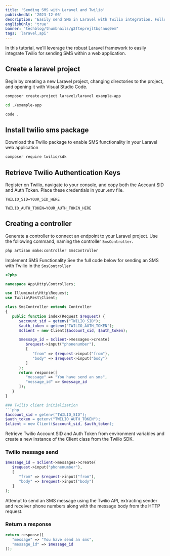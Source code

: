 ```yaml
---
title: 'Sending SMS with Laravel and Twilio'
publishedAt: '2023-12-06'
description: 'Easily send SMS in Laravel with Twilio integration. Follow our quick tutorial to set up, install, and implement SMS functionality for efficient communication in your web app.'
englishOnly: 'true'
banner: "techblog/thumbnails/g2fteprejltbq4nuq0em"
tags: 'laravel,api'
---
```

In this tutorial, we'll leverage the robust Laravel framework to easily integrate Twilio for sending SMS within a web application.

## Create a laravel project
Begin by creating a new Laravel project, changing directories to the project, and opening it with Visual Studio Code.
```bash
composer create-project laravel/laravel example-app

cd ./example-app

code .
```

## Install twilio sms package
Download the Twilio package to enable SMS functionality in your Laravel web application

```bash
composer require twilio/sdk
```

## Retrieve Twilio Authentication Keys
Register on Twilio, navigate to your console, and copy both the Account SID and Auth Token. Place these credentials in your .env file.

`TWILIO_SID=YOUR_SID_HERE`

`TWILIO_AUTH_TOKEN=YOUR_AUTH_TOKEN_HERE`

## Creating a controller
Generate a controller to connect an endpoint to your Laravel project. Use the following command, naming the controller `SmsController`.

```bash
php artisan make:controller SmsController
```


Implement SMS Functionality
See the full code below for sending an SMS with Twilio in the `SmsController`

```php
<?php

namespace App\Http\Controllers;

use Illuminate\Http\Request;
use Twilio\Rest\Client;

class SmsController extends Controller
{
   public function index(Request $request) {
      $account_sid = getenv("TWILIO_SID");
      $auth_token = getenv("TWILIO_AUTH_TOKEN");
      $client = new Client($account_sid, $auth_token);

      $message_id = $client->messages->create(
         $request->input("phonenumber"),
         [
            "from" => $request->input("from"),
            "body" => $request->input("body")
         ]
      );
      return response([
         "message" => "You have send an sms",
         "message_id" => $message_id
      ]);
   }
}

### Twilio client initialization
```php
$account_sid = getenv("TWILIO_SID");
$auth_token = getenv("TWILIO_AUTH_TOKEN");
$client = new Client($account_sid, $auth_token);
```

Retrieve Twilio Account SID and Auth Token from environment variables and create a new instance of the Client class from the Twilio SDK.

### Twilio message send
```php
$message_id = $client->messages->create(
   $request->input("phonenumber"),
   [
      "from" => $request->input("from"),
      "body" => $request->input("body")
   ]
);
```

Attempt to send an SMS message using the Twilio API, extracting sender and receiver phone numbers along with the message body from the HTTP request.

### Return a response
```php
return response([
   "message" => "You have send an sms",
   "message_id" => $message_id
]);
```